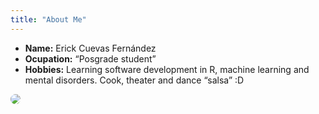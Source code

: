 ```yaml
---
title: "About Me"
---
```


- __Name:__ Erick Cuevas Fernández
- __Ocupation:__ "Posgrade student"
- __Hobbies:__ Learning software development in R, machine learning and mental disorders. Cook, theater and dance "salsa" :D

<img src="images/erick2.jpg" align="bottom" style="border-radius: 50%"/>
      
